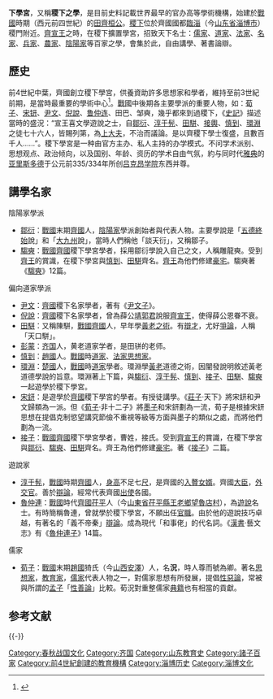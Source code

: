 '''{{Ruby|稷|-{|zh-cn:{{Lang|zh-Latn-pinyin|jì}}; zh-hant:{{Lang|zh-Latn-pinyin|jì}}; zh-tw:{{Lang|zh-Bopo|ㄐㄧˋ}}; zh-hk:{{Lang|yue-Latn-jyutping|zik<sup>1</sup>}}; zh-mo:{{Lang|yue-Latn-jyutping|zik<sup>1</sup>}};}-}}下學宮'''，又稱'''稷下之學'''，是目前史料記載世界最早的官办高等學術機構{{来源请求}}，始建於[[戰國|戰國]]時期（西元前四世紀）的[[田齊桓公|田齊桓公]]。[[稷下|稷下]]位於齊國國都[[臨淄|臨淄]]（今[[山东省|山东省]][[淄博市|淄博市]]）稷門附近。[[齊宣王|齊宣王]]之時，在稷下擴置學宮，招致天下名士：[[儒家|儒家]]、[[道家|道家]]、[[法家|法家]]、[[名家|名家]]、[[兵家|兵家]]、[[農家|農家]]、[[陰陽家|陰陽家]]等百家之學，會集於此，自由講學、著書論辯。

== 歷史 ==
前4世紀中葉，齊國創立稷下學宮，供養資助許多思想家和學者，維持至前3世紀前期，是當時最重要的學術中心<ref name="余">{{cite book|author=[[余英時|余英時]]|title=《論天人之際：中國古代思想起源試探》|url=http://vdisk.weibo.com/search/?type=public&keyword=%E8%AB%96%E5%A4%A9%E4%BA%BA%E4%B9%8B%E9%9A%9B|publisher=聯經出版事業股份有限公司|location=台北|year=2014|isbn=957084325X|language=zh-hant|access-date=2014-11-07|archive-date=2021-11-10|archive-url=https://web.archive.org/web/20211110163229/https://vdisk.weibo.com/search/?type=public&keyword=%25E8%25AB%2596%25E5%25A4%25A9%25E4%25BA%25BA%25E4%25B9%258B%25E9%259A%259B|dead-url=no}}</ref>{{rp|146}}。[[戰國|戰國]]中後期各主要學派的重要人物，如：[[荀子|荀子]]、[[宋钘|宋钘]]、[[尹文|尹文]]、[[倪說|倪說]]、[[鲁仲连|鲁仲连]]、田巴、邹奭，幾乎都來到過稷下，《[[史記|史記]]》描述當時的盛況：“宣王喜文學遊說之士，自[[鄒衍|鄒衍]]、[[淳于髡|淳于髡]]、[[田駢|田駢]]、[[接輿|接輿]]、[[慎到|慎到]]、[[環淵|環淵]]之徒七十六人，皆賜列第，為[[上大夫|上大夫]]，不治而議論。是以齊稷下學士復盛，且數百千人……”。稷下學宮是一种由官方主办、私人主持的办学模式。不问学术派别、思想观点、政治倾向，以及国别、年龄、资历的学术自由气氛，約与同时代[[雅典|雅典]]的[[亚里斯多德|亚里斯多德]]于公元前335/334年所创[[吕克昂学院|吕克昂学院]]东西并尊。

==講學名家==
;陰陽家學派
*[[鄒衍|鄒衍]]：[[戰國|戰國]]末期[[齊國|齊國]]人，[[陰陽家|陰陽家]]學派創始者與代表人物。主要學說是「[[五德終始|五德終始]]說」和「[[大九州|大九州]]說」，當時人們稱他「談天衍」，又稱鄒子。
*[[騶奭|騶奭]]：[[戰國|戰國]][[齊國|齊國]]稷下學宮學者，採用鄒衍學說入自己之文，人稱雕龍奭。受到[[齊王|齊王]]的賞識，在稷下學宮與[[慎到|慎到]]、[[田駢|田駢]]齊名。[[齊王|齊王]]為他們修建[[豪宅|豪宅]]。騶奭著《[[鄒奭_(著作)|騶奭]]》12篇。

;偏向道家學派
*[[尹文|尹文]]：[[齊國|齊國]]稷下名家學者，著有《[[尹文子|尹文子]]》。
*[[倪說|倪說]]：[[齊國|齊國]]稷下名家學者，曾為薛公[[靖郭君|靖郭君]]說服[[齊宣王|齊宣王]]，使得薛公恩眷不衰。
*[[田駢|田駢]]：又稱陳駢，[[戰國|戰國]][[齊國|齊國]]人，早年學[[黃老之術|黃老之術]]。有[[辯才|辯才]]，尤好[[爭論|爭論]]，人稱「天口駢」。
*[[彭蒙|彭蒙]]：[[齐国|齐国]]人，黄老道家学者，是田骈的老师。
*[[慎到|慎到]]：[[趙國|趙國]]人。[[戰國|戰國]]時[[道家|道家]]、[[法家|法家]][[思想家|思想家]]。
*[[環淵|環淵]]：[[楚國|楚國]]人，[[戰國|戰國]]時[[道家|道家]]學者。環淵學[[黃老|黃老]]道德之術，因闡發說明敘述黃老道德學說的旨意。環淵著上下篇，與[[騶衍|騶衍]]、[[淳于髡|淳于髡]]、[[慎到|慎到]]、[[接子|接子]]、[[田駢|田駢]]、[[騶奭|騶奭]]一起遊學於稷下學宮。
*[[宋鈃|宋鈃]]：是遊學於[[齊國|齊國]]稷下學宮的學者。有授徒講學。《[[莊子_(書)|莊子]]·天下》將宋鈃和尹文歸類為一派。但《[[荀子_(書)|荀子]]·非十二子》將[[墨子|墨子]]和宋鈃劃為一流，荀子是根據宋鈃思想在提倡克制慾望講究節儉不重視等級等方面與墨子的類似之處，而將他們劃為一流。
*[[接子|接子]]：[[戰國|戰國]][[齊國|齊國]]稷下學宮學者，曹姓，接氏。受到[[齊宣王|齊宣王]]的賞識，在稷下學宮與[[鄒衍|鄒衍]]、[[騶奭|騶奭]]、[[田駢|田駢]]齊名。齊王為他們修建[[豪宅|豪宅]]。著《[[接子_(著作)|接子]]》二篇。

;遊說家
*[[淳于髡|淳于髡]]，[[戰國|戰國]]時期[[齊國|齊國]]人，[[身高|身高]]不足七[[尺|尺]]，是齊國的[[入贅|入贅]][[女婿|女婿]]。齊國[[大臣|大臣]]，[[外交官|外交官]]。善於[[辯論|辯論]]，經常代表齊國[[出使|出使]]各國。
*[[魯仲連|魯仲連]]：[[戰國|戰國]]時代[[齊國|齊國]][[茌平|茌平]]人（今[[山東省|山東省]][[茌平縣|茌平縣]][[王老鄉|王老鄉]][[望魯店村|望魯店村]]），為[[遊說|遊說]]名士。有時簡稱魯連，曾就學於稷下學宮，不願出任[[官職|官職]]。由於他的遊說技巧卓越，有著名的「義不帝秦」[[辯論|辯論]]。成為現代「和事佬」的代名詞。《[[漢書|漢書]]·藝文志》有《[[魯仲連子_(著作)|魯仲連子]]》14篇。

;儒家
*[[荀子|荀子]]：[[戰國|戰國]]末期[[趙國|趙國]]猗氏（今[[山西|山西]][[安澤|安澤]]）人，名'''況'''，時人尊而號為卿。著名[[思想家|思想家]]，[[教育家|教育家]]，[[儒家|儒家]]代表人物之一，對儒家思想有所發展，提倡[[性惡論|性惡論]]，常被與所謂的[[孟子|孟子]]「[[性善論|性善論]]」比較。荀況對重整儒家[[典籍|典籍]]也有相當的貢獻。

== 参考文献 ==
{{Reflist}}

{{-}}
{{戰國歷史事件}}

[[Category:春秋战国文化|Category:春秋战国文化]]
[[Category:齐国|Category:齐国]]
[[Category:山东教育史|Category:山东教育史]]
[[Category:諸子百家|Category:諸子百家]]
[[Category:前4世紀創建的教育機構|Category:前4世紀創建的教育機構]]
[[Category:淄博历史|Category:淄博历史]]
[[Category:淄博文化|Category:淄博文化]]